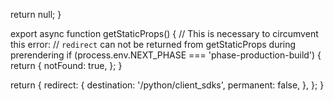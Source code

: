   return null;
}

export async function getStaticProps() {
  // This is necessary to circumvent this error:
  // `redirect` can not be returned from getStaticProps during prerendering
  if (process.env.NEXT_PHASE === 'phase-production-build') {
    return {
      notFound: true,
    };
  }

  return {
    redirect: {
      destination: '/python/client_sdks',
      permanent: false,
    },
  };
}

